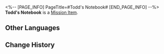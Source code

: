 <%-- [PAGE_INFO]
PageTitle=#Todd's Notebook#
[END_PAGE_INFO] --%>
{{Item Infobox
|id          = 140272
|image       = Item Todd's Notebook.png
|type        = Mission Item
|invCategory = Missions
|rarity      = 3
|effect      = 
|description = Todd always carries his notebook with him to record his profound thoughts and research on different topics.
}}
'''Todd's Notebook''' is a [[Mission Item]].

==Other Languages==
{{Other Languages
|en   = Todd's Notebook
|zhs  = 陶德的笔记本
|zht  = 陶德的筆記本
|ja   = トッドのノート
|ko   = 토드의 노트
|es   = Cuaderno de Todd
|fr   = Carnet de notes de Todd
|ru   = Блокнот Тодда
|th   = สมุดบันทึกของ Todd
|vi   = Sổ Tay Của Todd
|de   = Todds Notizbuch
|id   = Buku Catatan Todd
|pt   = Caderno de Todd
}}

==Change History==
{{Change History|1.2}}